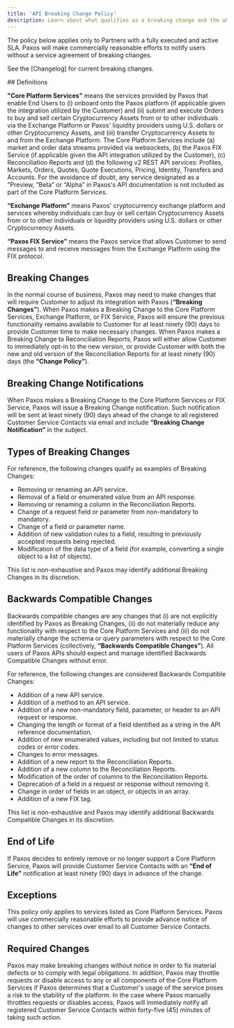 ```yaml
---
title: 'API Breaking Change Policy'
description: Learn about what qualifies as a breaking change and the what happens when one is necessary.
---
```



The policy below applies only to Partners with a fully executed and active SLA.
Paxos will make commercially reasonable efforts to notify users without a service agreement of breaking changes.
<Tip>

See the [Changelog] for current breaking changes.

</Tip>
## Definitions

**"Core Platform Services”** means the services provided by Paxos that enable End Users to (i) onboard onto the Paxos platform (if applicable given the integration utilized by the Customer) and (ii) submit and execute Orders to buy and sell certain Cryptocurrency Assets from or to other individuals via the Exchange Platform or Paxos' liquidity providers using U.S. dollars or other Cryptocurrency Assets, and (iii) transfer Cryptocurrency Assets to and from the Exchange Platform.
The Core Platform Services include (a) market and order data streams provided via websockets, (b) the Paxos FIX Service (if applicable given the API integration utilized by the Customer), (c) Reconciliation Reports and (d) the following v2 REST API services: Profiles, Markets, Orders, Quotes, Quote Executions, Pricing, Identity, Transfers and Accounts.
For the avoidance of doubt, any service designated as a "Preview, “Beta” or “Alpha” in Paxos's API documentation is not included as part of the Core Platform Services.

**“Exchange Platform”** means Paxos' cryptocurrency exchange platform and services whereby individuals can buy or sell certain Cryptocurrency Assets from or to other individuals or liquidity providers using U.S. dollars or other Cryptocurrency Assets.

**“Paxos FIX Service”** means the Paxos service that allows Customer to send messages to and receive messages from the Exchange Platform using the FIX protocol.

## Breaking Changes

In the normal course of business, Paxos may need to make changes that will require Customer to adjust its integration with Paxos (**“Breaking Changes”**). When Paxos makes a Breaking Change to the Core Platform Services, Exchange Platform, or FIX Service, Paxos will ensure the previous functionality remains available to Customer for at least ninety (90) days to provide Customer time to make necessary changes.
When Paxos makes a Breaking Change to Reconciliation Reports, Paxos will either allow Customer to immediately opt-in to the new version, or provide Customer with both the new and old version of the Reconciliation Reports for at least ninety (90) days (the **“Change Policy”**). 

## Breaking Change Notifications

When Paxos makes a Breaking Change to the Core Platform Services or FIX Service, Paxos will issue a Breaking Change notification.
Such notification will be sent at least ninety (90) days ahead of the change to all registered Customer Service Contacts via email and include **“Breaking Change Notification”** in the subject.

## Types of Breaking Changes

For reference, the following changes qualify as examples of Breaking Changes:

- Removing or renaming an API service.
- Removal of a field or enumerated value from an API response.
- Removing or renaming a column in the Reconciliation Reports.
- Change of a request field or parameter from non-mandatory to mandatory.
- Change of a field or parameter name.
- Addition of new validation rules to a field, resulting in previously accepted requests being rejected.
- Modification of the data type of a field (for example, converting a single object to a list of objects).

This list is non-exhaustive and Paxos may identify additional Breaking Changes in its discretion.

## Backwards Compatible Changes

Backwards compatible changes are any changes that (i) are not explicitly identified by Paxos as Breaking Changes, (ii) do not materially reduce any functionality with respect to the Core Platform Services and (iii) do not materially change the schema or query parameters with respect to the Core Platform Services (collectively, **“Backwards Compatible Changes”**).
All users of Paxos APIs should expect and manage identified Backwards Compatible Changes without error. 

For reference, the following changes are considered Backwards Compatible Changes:

- Addition of a new API service.
- Addition of a method to an API service.
- Addition of a new non-mandatory field, parameter, or header to an API request or response.
- Changing the length or format of a field identified as a string in the API reference documentation.
- Addition of new enumerated values, including but not limited to status codes or error codes.
- Changes to error messages.
- Addition of a new report to the Reconciliation Reports.
- Addition of a new column to the Reconciliation Reports.
- Modification of the order of columns to the Reconciliation Reports.
- Deprecation of a field in a request or response without removing it.
- Change in order of fields in an object, or objects in an array.
- Addition of a new FIX tag.

This list is non-exhaustive and Paxos may identify additional Backwards Compatible Changes in its discretion.

## End of Life

If Paxos decides to entirely remove or no longer support a Core Platform Service, Paxos will provide Customer Service Contacts with an **“End of Life”** notification at least ninety (90) days in advance of the change.

## Exceptions

This policy only applies to services listed as Core Platform Services.
Paxos will use commercially reasonable efforts to provide advance notice of changes to other services over email to all Customer Service Contacts.

## Required Changes

Paxos may make breaking changes without notice in order to fix material defects or to comply with legal obligations.
In addition, Paxos may throttle requests or disable access to any or all components of the Core Platform Services if Paxos determines that a Customer's usage of the service poses a risk to the stability of the platform.
In the case where Paxos manually throttles requests or disables access, Paxos will immediately notify all registered Customer Service Contacts within forty-five (45) minutes of taking such action.
